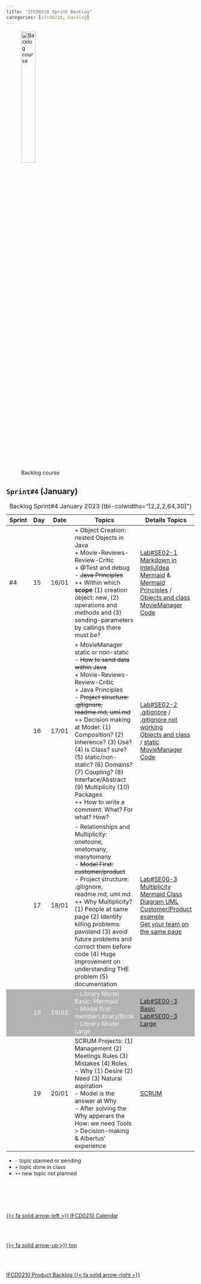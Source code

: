 ```yaml
---
title: "IFCD0210 Sprint Backlog"
categories: [ifcd0210, backlog]
---
```


<style>
tr:nth-child(4) {
  background-color: #b2b2b2!important;
  color: #f4f4f4!important;
}
</style>


![Backlog course](/images/home/backlog.jpg){width="30%"}

## ``Sprint#4`` (January)


::: {.column-page-right}
| Sprint  | Day | Date | Topics |  Details Topics |
| -- | -- | -- | -- | -- |
| #4 | 15 | 16/01 | + Object Creation: nested Objects in Java</br> + Movie-Reviews-Review-Critic</br>+ @Test and debug</br> - <s>Java Principles</s><br> ++ Within which <b>scope</b> (1) creation object: new, (2) operations and methods and (3) sending-parameters by callings there must be?| [Lab#SE02-1](/javase/selab2-1.qmd)</br>[Markdown in IntellJIdea Mermaid](https://www.jetbrains.com/help/idea/markdown.html#table){.external} & [Mermaid](https://mermaid.js.org/syntax/classDiagram.html){.external} </br>[Principles](/javase/se-what-principles.qmd) / [Objects and class](/javase/se-concepts-objects.qmd)</br>[MovieManager Code](https://github.com/AlbertProfe/CifoJava2023/tree/master/MovieManger){.external} |
|  | 16 | 17/01 | + MovieManager static or non-static</br> - <s>How to send data within Java</s></br> + Movie-Reviews-Review-Critic</br> + Java Principles </br> - <s>Project structure: .gitignore, readme.md, uml.md</s></br> ++ Decision making at Model: (1) Composition? (2) Inherence? (3) Use? (4) Is Class? sure? (5) static/non-static? (6) Domains? (7) Coupling? (8) Interface/Abstract (9) Multiplicity (10) Packages</br> ++ How to write a comment: What? For what? How?| [Lab#SE02-2](/javase/selab2-2.qmd)</br>[.gitignore](https://git-scm.com/docs/gitignore){.external} / [.gitignore not working](https://stackoverflow.com/questions/25436312/gitignore-not-working){.external}</br>[Objects and class](/javase/se-concepts-objects.qmd) / [static](/javase/se-concepts-static.qmd)</br>[MovieManager Code](https://github.com/AlbertProfe/CifoJava2023/tree/master/MovieManger){.external} |
|  | 17 | 18/01 | - Relationships and Multiplicity: onetoone, onetomany, manytomany</br> - <s>Model First: customer/product</s></br> - Project structure: .gitignore, readme.md, uml.md </br> ++ Why Multiplicity? (1) People at same page (2) Identify killing problems: pavoland (3) avoid future problems and correct them before code (4) Huge improvement on understanding THE problem (5) documentation</br>| [Lab#SE00-3](/javase/selab0-3.qmd)</br> [Multiplicity](/javase/se-pattern-uml.qmd#entity-relationship-types-multiplicity)</br>[Mermaid Class Diagram UML](https://mermaid.js.org/syntax/classDiagram.html){.external}</br> [Customer/Product example](https://albertprofe.github.io/wiki/javase/se-pattern-uml.html#example-customer-product){.external}</br> [Get your team on the same page](https://theteamcanvas.com/){.external} |
|  | 18 | 19/01 | - Library Model Basic: Mermaid</br> - Model first: memberLibrary/Book</br>- Library Model Large</br> | [Lab#SE00-3 Basic](/javase/selab0-3.qmd#basic-uml)</br>[Lab#SE00-3 Large](/javase/selab0-3.qmd#large-uml) |
|  | 19 | 20/01 | SCRUM Projects: (1) Management (2) Meetings Rules (3) Mistakes (4) Roles</br> - Why (1) Desire (2) Need (3) Natural aspiration</br> - Model is the answer at Why</br> - After solving the Why apperars the How: we need Tools > Decision-making & Albertus' experience | [SCRUM](/scrum/scrum-what-concepts.qmd) |
: Backlog Sprint#4 January 2023 {tbl-colwidths="[2,2,2,64,30]"}
:::


::: {.callout-note}

- `-` topic planned or pending
- `+` topic done in class
- `++` new topic not planned

:::
<!--- navLinks -->
<br><br>
<div class=row>
<br>
<div class='column left previous'>
<br>
[{{< fa solid arrow-left >}} IFCD0210 Calendar](/ifcd0210/ifcd0210calendar.qmd)
<br>
</div>
<br>
<div class='column center'>
<br>
[{{< fa solid arrow-up >}} top](#top)
<br>
</div>
<br>
<div class='column right next'>
<br>
[IFCD0210 Product Backlog  {{< fa solid arrow-right >}}](/ifcd0210/ifcd0210backlog-product.qmd)
<br>
</div>
<br>
</div>
